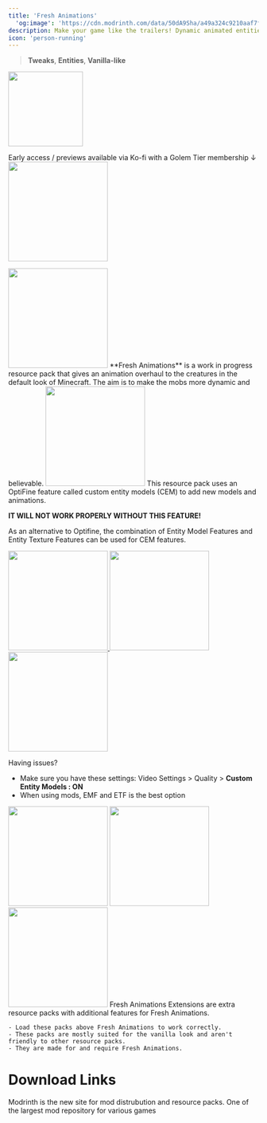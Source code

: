 ```yaml
---
title: 'Fresh Animations'
  'og:image': 'https://cdn.modrinth.com/data/50dA9Sha/a49a324c9210aaf7f5899199af2eaf6ff345b4ef.png'
description: Make your game like the trailers! Dynamic animated entities to freshen your Minecraft experience.
icon: 'person-running'
---
```

> <Icon icon="pen-to-square" iconType="solid" /> **Tweaks**, <Icon icon="user-group" iconType="solid" /> **Entities**, <Icon icon="ice-cream" iconType="regular" /> **Vanilla-like**

<img width="150" NoZoom src="https://cdn.modrinth.com/data/50dA9Sha/a49a324c9210aaf7f5899199af2eaf6ff345b4ef.png"/>

Early access / previews available via Ko-fi with a Golem Tier membership ↓ 
<a href="https://ko-fi.com/freshlx/tiers" target="_blank">
  <img height="200" noZoom src="/images/fa-early.png" />
</a>

<img height="200" noZoom src="/images/fa-lgo.png" />
**Fresh Animations** is a work in progress resource pack that gives an animation overhaul to the creatures in the default look of Minecraft. The aim is to make the mobs more dynamic and believable.

<img height="200" noZoom src="/images/fa-optifine.png" />
This resource pack uses an OptiFine feature called custom entity models (CEM) to add new models and animations.

<Warning>**IT WILL NOT WORK PROPERLY WITHOUT THIS FEATURE!**</Warning>

As an alternative to Optifine, the combination of Entity Model Features and Entity Texture Features can be used for CEM features.

<a href="https://optifine.net/downloads" target="_blank">
  <img height="200" noZoom src="/images/fa-optifinedownload.png" />
</a>
<a href="https://modrinth.com/mod/entitytexturefeatures" target="_blank">
  <img height="200" noZoom src="/images/fa-etf.png" />
</a>
<a href="https://modrinth.com/mod/entity-model-features" target="_blank">
  <img height="200" noZoom src="/images/fa-emf.png" />
</a>

Having issues?
 - Make sure you have these settings: Video Settings > Quality > **Custom  Entity Models : ON**
 - When using mods, EMF and ETF is the best option

<img height="200" noZoom src="/images/fa-reanimated.png" />
<Accordion title="Animated mobs Graphic:">
  <img height="200" noZoom src="/images/fa-animatedmobs.png" />
</Accordion>

<img height="200" noZoom src="/images/fa-extensions.png" />
Fresh Animations Extensions are extra resource packs with additional features for Fresh Animations.

    - Load these packs above Fresh Animations to work correctly.
    - These packs are mostly suited for the vanilla look and aren't friendly to other resource packs.
    - They are made for and require Fresh Animations.

# Download Links

<CardGroup cols={2}>
  <Card 
    title="Modrinth Download Link"
    icon= "download"
    href="https://modrinth.com/resourcepack/fresh-animations"
  >
    Modrinth is the new site for mod distrubution and resource packs.
  </Card>
  <Card
    title="Curseforge Download Link"
    icon="download"
    href="https://www.curseforge.com/minecraft/texture-packs/fresh-animations"
  >
    One of the largest mod repository for various games
  </Card>
</CardGroup>
